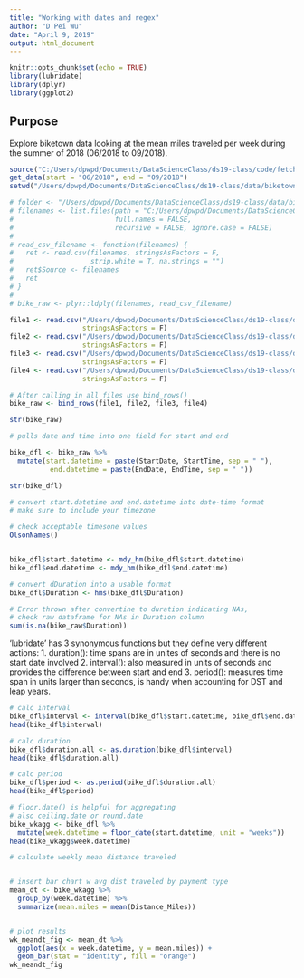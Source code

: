 ```yaml
---
title: "Working with dates and regex"
author: "D Pei Wu"
date: "April 9, 2019"
output: html_document
---
```


```r
knitr::opts_chunk$set(echo = TRUE)
library(lubridate)
library(dplyr)
library(ggplot2)
```

## Purpose
Explore biketown data looking at the mean miles traveled per week during the summer of 2018 (06/2018 to 09/2018).

``` r
source("C:/Users/dpwpd/Documents/DataScienceClass/ds19-class/code/fetch_biketown.r")
get_data(start = "06/2018", end = "09/2018")
setwd("/Users/dpwpd/Documents/DataScienceClass/ds19-class/data/biketown/")

# folder <- "/Users/dpwpd/Documents/DataScienceClass/ds19-class/data/biketown/"
# filenames <- list.files(path = "C:/Users/dpwpd/Documents/DataScienceClass/ds19-class/data/biketown/", pattern = "*.csv", all.files = FALSE,
#                         full.names = FALSE,
#                         recursive = FALSE, ignore.case = FALSE)
# 
# read_csv_filename <- function(filenames) {
#   ret <- read.csv(filenames, stringsAsFactors = F,
#                   strip.white = T, na.strings = "")
#   ret$Source <- filenames
#   ret
# }
# 
# bike_raw <- plyr::ldply(filenames, read_csv_filename)

file1 <- read.csv("/Users/dpwpd/Documents/DataScienceClass/ds19-class/data/biketown/2018_06.csv", 
                  stringsAsFactors = F)
file2 <- read.csv("/Users/dpwpd/Documents/DataScienceClass/ds19-class/data/biketown/2018_07.csv", 
                  stringsAsFactors = F)
file3 <- read.csv("/Users/dpwpd/Documents/DataScienceClass/ds19-class/data/biketown/2018_08.csv", 
                  stringsAsFactors = F)
file4 <- read.csv("/Users/dpwpd/Documents/DataScienceClass/ds19-class/data/biketown/2018_09.csv", 
                  stringsAsFactors = F)

# After calling in all files use bind_rows()
bike_raw <- bind_rows(file1, file2, file3, file4)
```

```r
str(bike_raw)

# pulls date and time into one field for start and end

bike_dfl <- bike_raw %>%
  mutate(start.datetime = paste(StartDate, StartTime, sep = " "),
          end.datetime = paste(EndDate, EndTime, sep = " "))

str(bike_dfl)

# convert start.datetime and end.datetime into date-time format
# make sure to include your timezone

# check acceptable timesone values
OlsonNames()


bike_dfl$start.datetime <- mdy_hm(bike_dfl$start.datetime)
bike_dfl$end.datetime <- mdy_hm(bike_dfl$end.datetime)

# convert dDuration into a usable format
bike_dfl$Duration <- hms(bike_dfl$Duration)

# Error thrown after convertine to duration indicating NAs, 
# check raw dataframe for NAs in Duration column
sum(is.na(bike_raw$Duration))


```
'lubridate' has 3 synonymous functions but they define very different actions:
1. duration(): time spans are in unites of  seconds and there is no start date involved
2. interval(): also measured in units of seconds and provides the difference between start and end
3. period(): measures time span in units larger than seconds, is handy when accounting for DST and leap years.

```r
# calc interval
bike_dfl$interval <- interval(bike_dfl$start.datetime, bike_dfl$end.datetime)
head(bike_dfl$interval)

# calc duration
bike_dfl$duration.all <- as.duration(bike_dfl$interval)
head(bike_dfl$duration.all)

# calc period
bike_dfl$period <- as.period(bike_dfl$duration.all)
head(bike_dfl$period)

# floor.date() is helpful for aggregating
# also ceiling.date or round.date
bike_wkagg <- bike_dfl %>%
  mutate(week.datetime = floor_date(start.datetime, unit = "weeks"))
head(bike_wkagg$week.datetime)

# calculate weekly mean distance traveled


# insert bar chart w avg dist traveled by payment type
mean_dt <- bike_wkagg %>%
  group_by(week.datetime) %>%
  summarize(mean.miles = mean(Distance_Miles))


# plot results
wk_meandt_fig <- mean_dt %>%
  ggplot(aes(x = week.datetime, y = mean.miles)) +
  geom_bar(stat = "identity", fill = "orange")
wk_meandt_fig

```